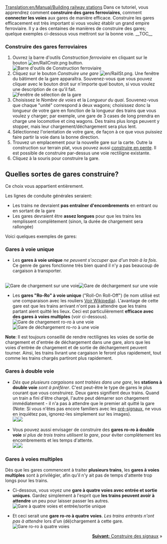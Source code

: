 [[Translation:en/Manual/Building railway stations]]
{{fr/Tutoriel}}
Dans ce tutoriel, vous apprendrez comment '''construire des gares ferroviaires''', comment '''connecter les voies''' aux gares de manière efficace. Construire les gares efficacement est très important si vous voulez établir un grand empire ferroviaire. Il y a des centaines de manières de construire des gares; quelque exemples ci-dessous vous mettront sur la bonne voie.
__TOC__
===Construire des gares ferroviaires===
#Ouvrez la barre d'outils ''Construction ferroviaire'' en cliquant sur le bouton [[File:en/RailCnstr.png]] button.<br/>[[File:en/Railroad Construction.png|none|frame|Barre d'outils de Construction ferroviaire]]
#Cliquez sur le bouton ''Construire une gare'' [[File:en/RailSt.png]]. Une fenêtre du bâtiment de la gare apparaîtra. Souvenez-vous que vous pouvez cliquer avec le bouton droit sur n'importe quel bouton, si vous voulez une description de ce qu'il fait.<br/>[[File:en/Stationgui.png|none|frame|Fenêtre de sélection de la gare]]
#Choisissez le ''Nombre de voies'' et la ''Longueur du quai''. Souvenez-vous que chaque "unité" correspond à deux wagons; choisissez donc la longueur de votre gare en fonction de la longueur des trains que vous voulez y charger; par exemple, une gare de 3 cases de long prendra en charge une locomotive et cinq wagons. Des trains plus longs peuvent y stopper, mais leur chargement/déchargement sera plus lent.
#Sélectionnez l'orientation de votre gare, de façon à ce que vous puissiez faire partir la voie dans la bonne direction.
#Trouvez un emplacement pour la nouvelle gare sur la carte. Outre la construction sur terrain plat, vous pouvez aussi [[fr/Archive/Manual/Settings/Construire en pente|construire en pente]]. Il est possible de construire par-dessus une voie rectiligne existante.
#Cliquez à la souris pour construire la gare.

== Quelles sortes de gares construire? ==
Ce choix vous appartient entièrement.

Les lignes de conduite générales seraient:
* Les trains ne devraient '''pas entraîner d'encombrements''' en entrant ou en sortant de la gare
* Les gares devraient être '''assez longues''' pour que les trains les remplissent complètement (sinon, la durée de chargement sera rallongée)

Voici quelques exemples de gares:

=== Gares à voie unique ===
*Les '''gares à voie unique''' ''ne peuvent s'occuper que d'un train à la fois''. Ce genre de gares fonctionne très bien quand il n'y a pas beaucoup de cargaison à transporter.
<br/>[[File:en/RailStTut One str coal.png|none|frame|Gare de chargement sur une voie]][[File:en/RailStTut One str pow.png|none|frame|Gare de déchargement sur une voie]]

*Les '''gares "Ro-Ro" à voie unique''' ("Roll-On Roll-Off") (le nom utilisé est une comparaison avec les rouliers [http://fr.wikipedia.org/wiki/Roulier_%28navire%29 Voir Wikipedia]). L'avantage de cette gare est que les trains arrivant n'ont pas à attendre que les trains partant aient quitté les lieux. Ceci est particulièrement '''efficace avec des gares à voies multiples''' (voir ci-dessous).<br/>[[File:en/RailStTut One aro coal.png|none|frame|Gare de chargement ro-ro à une voie]][[File:en/RailStTut One aro pow.png|none|frame|Gare de déchargement ro-ro à une voie]]

'''Note''': Il est toujours conseillé de rendre rectilignes les voies de sortie de chargement et d'entrée de déchargement dans une gare, alors que les voies d'entrée de chargement et de sortie de déchargement peuvent tourner. Ainsi, les trains livrant une cargaison le feront plus rapidement, tout comme les trains chargés partiront plus rapidement.

=== Gares à double voie ===
*''Dès que plusieurs cargaisons sont traitées dans une gare'', les '''stations à double voie''' ''sont à préférer''. C'est peut-être le type de gares le plus courant que vous construirez. Deux gares signifient deux trains. Quand un train a fini d'être chargé, l'autre peut démarrer son chargement immédiatement - il n'a pas à attendre que le premier ait quitté la gare<br/>(Note: Si vous n'êtes pas encore familiers avec les [[fr/Manual/Signaux#signaux-dependants|pré-signaux]], ne vous en inquiétez pas, ignorez-les simplement sur les images).<br/>[[File:en/RailStTut Two str coal.png|none|frame|]][[File:en/RailStTut Two str pow.png|none|frame|]]

*Vous pouvez aussi envisager de construire des '''gares ro-ro à double voie''' ''si plus de trois trains utilisent la gare'', pour éviter complètement les encombrements et les temps d'attente.<br/>[[File:en/RailStTut Two aro coal.png|none|frame|]][[File:en/RailStTut Two aro pow.png|none|frame|]]

=== Gares à voies multiples ===
Dès que les gares commencent à traiter '''plusieurs trains''', les '''gares à voies multiples''' sont à privilégier, afin qu'il n'y ait pas de temps d'attente trop longs pour les trains.

*Ci-dessous, vous voyez une '''gare à quatre voies avec entrée et sortie uniques'''. Gardez simplement à l'esprit que '''les trains peuvent avoir à attendre''' un peu pour laisser passer les autres.<br/>[[File:en/RailStTut Four str ore.png|none|frame|Gare à quatre voies et entrée/sortie unique]]

*Et ceci serait une '''gare ro-ro à quatre voies'''. ''Les trains entrants n'ont pas à attendre'' lors d'un (dé)chargement à cette gare.<br/>[[File:en/RailStTut Four aro ore.png|none|frame|Gare ro-ro à quatre voies]]
<span style="float: right">[[fr/Manual/Construire des signaux|'''Suivant:''' Construire des signaux]] &raquo;</span>